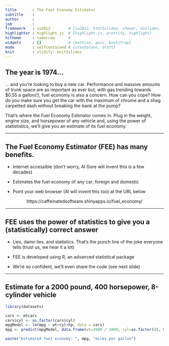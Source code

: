 ```yaml
---
title       : The Fuel Economy Estimator
subtitle    : 
author      : 
job         : 
framework   : io2012        # {io2012, html5slides, shower, dzslides, ...}
highlighter : highlight.js  # {highlight.js, prettify, highlight}
hitheme     : tomorrow      # 
widgets     : []            # {mathjax, quiz, bootstrap}
mode        : selfcontained # {standalone, draft}
knit        : slidify::knit2slides
---
```


## The year is 1974...

... and you're looking to buy a new car. Performance and massive amounts of trunk space are as important as ever but, with gas trending towards $0.55 a gallon(!), fuel economy is also a concern. How can you cope? How do you make sure you get the car with the maximum of chrome and a shag carpetted dash without breaking the bank at the pump?

That's where the Fuel Economy Estimator comes in. Plug in the weight, engine size, and horsepower of any vehicle and, using the power of statististics, we'll give you an estimate of its fuel economy.

---

## The Fuel Economy Estimator (FEE) has many benefits.

- Internet accessible (don't worry, Al Gore will invent this is a few decades)

- Estimates the fuel economy of any car; foreign and domestic

- Point your web browser (Al will invent this too) at the URL below

<center><a align="center">https://caffeinatedsoftware.shinyapps.io/fuel_economy/</a></center>

---

## FEE uses the power of statistics to give you a (statistically) correct answer

- Lies, damn lies, and statistics. That's the punch line of the joke everyone tells (trust us, we hear it a lot)

- FEE is developed using R, an advanced statistical package

- We're so confident, we'll even share the code (see next slide)

---

## Estimate for a 2000 pound, 400 horsepower, 8-cylinder vehicle

```r
library(datasets)
```

```r
cars <- mtcars
cars$cyl <- as.factor(cars$cyl)
mpgModel <- lm(mpg ~ wt+cyl+hp, data = cars)
mpg <- predict(mpgModel, data.frame(wt=2000 / 1000, cyl=as.factor(8), hp=400))

paste("Estimated fuel economy: ", mpg, "miles per gallon")
```
